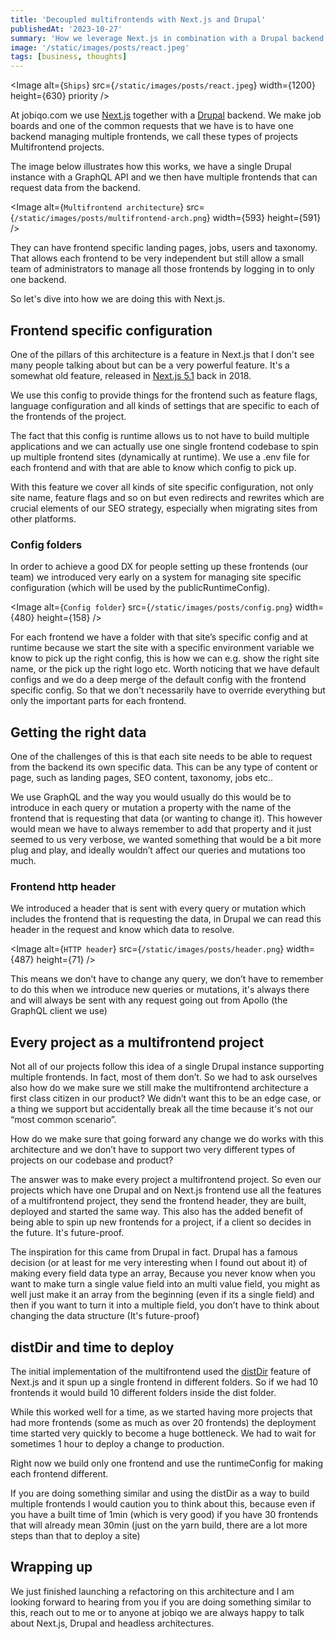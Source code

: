 ```yaml
---
title: 'Decoupled multifrontends with Next.js and Drupal'
publishedAt: '2023-10-27'
summary: 'How we leverage Next.js in combination with a Drupal backend to create multifrontend projects, allowing independent frontends managed by a single backend'
image: '/static/images/posts/react.jpeg'
tags: [business, thoughts]
---
```


<Image
  alt={`Ships`}
  src={`/static/images/posts/react.jpeg`}
  width={1200}
  height={630}
  priority
/>

At jobiqo.com we use [Next.js](https://nextjs.org/) together with a [Drupal](https://www.drupal.org/) backend. We make job boards and one of the common requests that we have is to have one backend managing multiple frontends, we call these types of projects Multifrontend projects.

The image below illustrates how this works, we have a single Drupal instance with a GraphQL API and we then have multiple frontends that can request data from the backend.

<Image
  alt={`Multifrontend architecture`}
  src={`/static/images/posts/multifrontend-arch.png`}
  width={593}
  height={591}
/>

They can have frontend specific landing pages, jobs, users and taxonomy. That allows each frontend to be very independent but still allow a small team of administrators to manage all those frontends by logging in to only one backend.

So let's dive into how we are doing this with Next.js.

## Frontend specific configuration

One of the pillars of this architecture is a feature in Next.js that I don't see many people talking about but can be a very powerful feature. It's a somewhat old feature, released in [Next.js 5.1](https://nextjs.org/blog/next-5-1) back in 2018.

We use this config to provide things for the frontend such as feature flags, language configuration and all kinds of settings that are specific to each of the frontends of the project.

The fact that this config is runtime allows us to not have to build multiple applications and we can actually use one single frontend codebase to spin up multiple frontend sites (dynamically at runtime). We use a .env file for each frontend and with that are able to know which config to pick up.

With this feature we cover all kinds of site specific configuration, not only site name, feature flags and so on but even redirects and rewrites which are crucial elements of our SEO strategy, especially when migrating sites from other platforms.

### Config folders

In order to achieve a good DX for people setting up these frontends (our team) we introduced very early on a system for managing site specific configuration (which will be used by the publicRuntimeConfig).

<Image
  alt={`Config folder`}
  src={`/static/images/posts/config.png`}
  width={480}
  height={158}
/>

For each frontend we have a folder with that site’s specific config and at runtime because we start the site with a specific environment variable we know to pick up the right config, this is how we can e.g. show the right site name, or the pick up the right logo etc. Worth noticing that we have default configs and we do a deep
merge of the default config with the frontend specific config. So that we don't necessarily have to override everything but only the important parts for each frontend.

## Getting the right data

One of the challenges of this is that each site needs to be able to request from the backend its own specific data. This can be any type of content or page, such as landing pages, SEO content, taxonomy, jobs etc..

We use GraphQL and the way you would usually do this would be to introduce in each query or mutation a property with the name of the frontend that is requesting that data (or wanting to change it). This however would mean we have to always remember to add that property and it just seemed to us very verbose, we wanted something that would be a bit more plug and play, and ideally wouldn’t affect our queries and mutations too much.

### Frontend http header

We introduced a header that is sent with every query or mutation which includes the frontend that is requesting the data, in Drupal we can read this header in the request and know which data to resolve.

<Image
  alt={`HTTP header`}
  src={`/static/images/posts/header.png`}
  width={487}
  height={71}
/>

This means we don’t have to change any query, we don’t have to remember to do this when we introduce new queries or mutations, it's always there and will always be sent with any request going out from Apollo (the GraphQL client we use)

## Every project as a multifrontend project

Not all of our projects follow this idea of a single Drupal instance supporting multiple frontends. In fact, most of them don’t. So we had to ask ourselves also how do we make sure we still make the multifrontend architecture a first class citizen in our product? We didn’t want this to be an edge case, or a thing we support but accidentally break all the time because it's not our “most common scenario”.

How do we make sure that going forward any change we do works with this architecture and we don’t have to support two very different types of projects on our codebase and product?

The answer was to make every project a multifrontend project. So even our projects which have one Drupal and on Next.js frontend use all the features of a multifrontend project, they send the frontend header, they are built, deployed and started the same way. This also has the added benefit of being able to spin up new frontends for a project, if a client so decides in the future. It's future-proof.

The inspiration for this came from Drupal in fact. Drupal has a famous decision (or at least for me very interesting when I found out about it) of making every field data type an array, Because you never know when you want to make turn a single value field into an multi value field, you might as well just make it an array from the beginning (even if its a single field) and then if you want to turn it into a multiple field, you don’t have to think about changing the data structure (It's future-proof)

## distDir and time to deploy

The initial implementation of the multifrontend used the [distDir](https://nextjs.org/docs/pages/api-reference/next-config-js/distDir) feature of Next.js and it spun up a single frontend in different folders. So if we had 10 frontends it would build 10 different folders inside the dist folder.

While this worked well for a time, as we started having more projects that had more frontends (some as much as over 20 frontends) the deployment time started very quickly to become a huge bottleneck. We had to wait for sometimes 1 hour to deploy a change to production.

Right now we build only one frontend and use the runtimeConfig for making each frontend different.

If you are doing something similar and using the distDir as a way to build multiple frontends I would caution you to think about this, because even if you have a built time of 1min (which is very good) if you have 30 frontends that will already mean 30min (just on the yarn build, there are a lot more steps than that to deploy a site)

## Wrapping up

We just finished launching a refactoring on this architecture and I am looking forward to hearing from you if you are doing something similar to this, reach out to me or to anyone at jobiqo we are always happy to talk about Next.js, Drupal and headless architectures.
